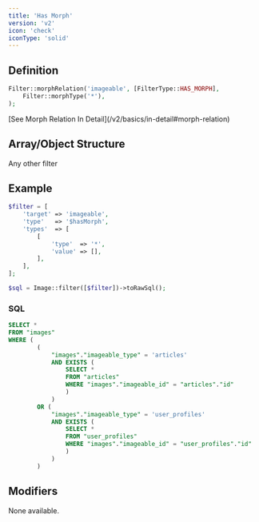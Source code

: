 ```yaml
---
title: 'Has Morph'
version: 'v2'
icon: 'check'
iconType: 'solid'
---
```


## Definition
```php
Filter::morphRelation('imageable', [FilterType::HAS_MORPH],
    Filter::morphType('*'),
);
```

<Note>
    [See Morph Relation In Detail](/v2/basics/in-detail#morph-relation)
</Note>

## Array/Object Structure


<TypeParameterField type="$hasMorph" />


<TargetParameterField />

<ParamField body="types" type="array,min:1" required>
</ParamField>

<ParamField body="types.*.type" type="string" required>
</ParamField>

<ParamField body="types.*.value" type="array">
</ParamField>

<ParamField body="types.*.value" type="array">
Any other filter
</ParamField>

## Example

```php
$filter = [
    'target' => 'imageable',
    'type'   => '$hasMorph',
    'types'  => [
        [
            'type'  => '*',
            'value' => [],
        ],
    ],
];
```

```php
$sql = Image::filter([$filter])->toRawSql();
```

### SQL

```sql
SELECT *
FROM "images"
WHERE (
		(
			"images"."imageable_type" = 'articles'
			AND EXISTS (
				SELECT *
				FROM "articles"
				WHERE "images"."imageable_id" = "articles"."id"
				)
			)
		OR (
			"images"."imageable_type" = 'user_profiles'
			AND EXISTS (
				SELECT *
				FROM "user_profiles"
				WHERE "images"."imageable_id" = "user_profiles"."id"
				)
			)
		)
```

## Modifiers

None available.
